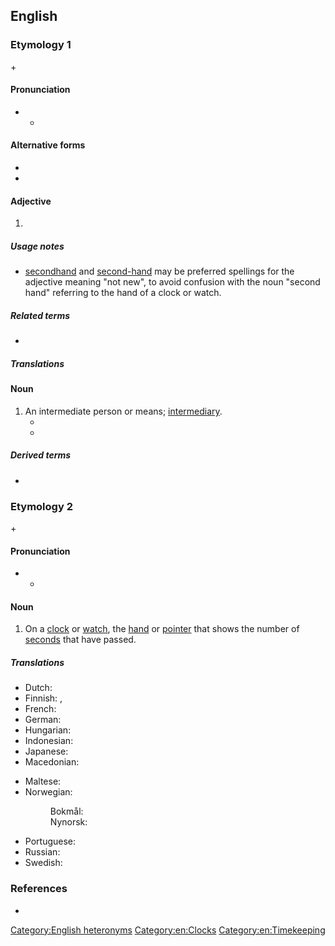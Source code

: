 {{also|second-hand|secondhand}}
==English==

===Etymology 1===
{{m|en|second||pos=ordinal}} + {{m|en|hand||party}}

====Pronunciation====
* {{IPA|en|/ˌsɛkənd ˈhænd/}}
** {{audio|en|LL-Q1860 (eng)-Vealhurl-second hand1.wav|Audio (UK)}}

====Alternative forms====
* {{l|en|secondhand}}
* {{l|en|second-hand}}

====Adjective====
{{en-adj|-}}

# {{alternative form of|en|secondhand}}

=====Usage notes=====
* [[secondhand]] and [[second-hand]] may be preferred spellings for the adjective meaning "not new", to avoid confusion with the noun "second hand" referring to the hand of a clock or watch.

=====Related terms=====
* {{l|en|at second hand}}

=====Translations=====
{{trans-see|secondhand}}

====Noun====
{{en-noun}}

# An intermediate person or means; [[intermediary]].
#* {{quote-book|en|year=1826|title=Memoirs of Jonathan Swift, D.D., Dean of St Patrick's, Dublin| page=135| url=https://books.google.com/books?isbn=1108034187| editor={{w|Walter Scott}}| passage=“My Lord Oxford, by a '''second hand''', proposed my being his chaplain, which I, by a '''second hand''', excused.}}
#* {{quote-book|en|title=The Magdalen, and other tales| page=3| url=https://books.google.com/books?id=i6cBAAAAQAAJ| author=James Sheridan Knowles| year=1832| passage=Under certain circumstances there is always a danger in a young man's playing the benefactor towards the other sex, in his own person. A thousand times better do it by a '''second hand''' — engage the services of some kind aunt or female cousin.}}

=====Derived terms=====
* {{l|en|at second hand}}

===Etymology 2===
{{m|en|second||unit of time}} + {{m|en|hand||pointer}}

====Pronunciation====
* {{IPA|en|/ˈsɛkənd ˌhænd/}}
** {{audio|en|LL-Q1860 (eng)-Vealhurl-second hand2.wav|Audio (UK)}}

====Noun====
{{en-noun}}

# On a [[clock]] or [[watch]], the [[hand]] or [[pointer]] that shows the number of [[second]]s that have passed.

=====Translations=====
{{trans-top|the hand or pointer that shows the number of seconds that have passed}}
* Dutch: {{t+|nl|secondewijzer|m}}
* Finnish: {{t+|fi|sekuntiosoitin}}, {{t+|fi|sekuntiviisari}}
* French: {{t+|fr|trotteuse}}
* German: {{t|de|Sekundenzeiger|m}}
* Hungarian: {{t|hu|másodpercmutató}}
* Indonesian: {{t|id|jarum detik}}
* Japanese: {{t|ja|秒針|tr=byōshin|sc=Jpan}}
* Macedonian: {{t|mk|секунда́рник|m}}
{{trans-mid}}
* Maltese: {{t|mt|sekondiera|f}}
* Norwegian:
*: Bokmål: {{t+|nb|sekundviser|m}}
*: Nynorsk: {{t|nn|sekundvisar|m}}
* Portuguese: {{t|pt|[[ponteiro]] [[dos]] [[segundos]]|m}}
* Russian: {{t|ru|секу́ндная стре́лка|f}}
* Swedish: {{t+|sv|sekundvisare|c}}
{{trans-bottom}}

===References===
* {{R:OneLook}}

[[Category:English heteronyms]]
[[Category:en:Clocks]]
[[Category:en:Timekeeping]]